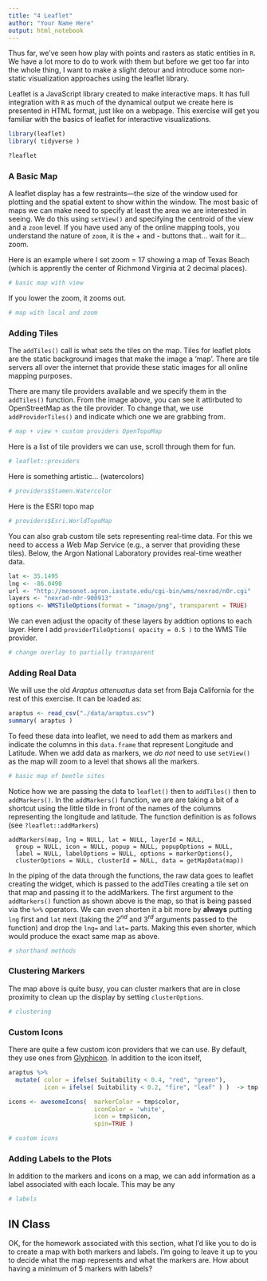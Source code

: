 ```yaml
---
title: "4 Leaflet"
author: "Your Name Here"
output: html_notebook
---
```


Thus far, we've seen how play with points and rasters as static entities in `R`.  We have a lot more to do to work with them but before we get too far into the whole thing, I want to make a slight detour and introduce some non-static visualization approaches using the leaflet library.  

Leaflet is a JavaScript library created to make interactive maps.  It has full integration with `R` as much of the dynamical output we create here is presented in HTML format, just like on a webpage.  This exercise will get you familiar with the basics of leaflet for interactive visualizations.


```r
library(leaflet)
library( tidyverse )

?leaflet
```


### A Basic Map

A leaflet display has a few restraints—the size of the window used for plotting and the spatial extent to show within the window.  The most basic of maps we can make need to specify at least the area we are interested in seeing.  We do this using `setView()` and specifying the centroid of the view and a `zoom` level.  If you have used any of the online mapping tools, you understand the nature of `zoom`, it is the + and - buttons that... wait for it... zoom.

Here is an example where I set zoom = 17 showing a map of Texas Beach (which is apprently the center of Richmond Virginia at 2 decimal places).

```r
# basic map with view

```

If you lower the zoom, it zooms out.

```r
# map with local and zoom

```

### Adding Tiles

The `addTiles()` call is what sets the tiles on the map.  Tiles for leaflet plots are the static background images that make the image a 'map'.  There are tile servers all over the internet that provide these static images for all online mapping purposes.

There are many tile providers available and we specify them in the `addTiles()` function.  From the image above, you can see it attirbuted to OpenStreetMap as the tile provider.  To change that, we use `addProviderTiles()` and indicate which one we are grabbing from.

```r
# map + view + custom providers OpenTopoMap
```


Here is a list of tile providers we can use, scroll through them for fun.

```r
# leaflet::providers

```

Here is something artistic... (watercolors)

```r
# providers$Stamen.Watercolor
```

Here is the ESRI topo map

```r
# providers$Esri.WorldTopoMap
```

You can also grab custom tile sets representing real-time data.  For this we need to access a *W*eb *M*ap *S*ervice (e.g., a server that providing these tiles).  Below, the Argon National Laboratory provides real-time weather data.

```r
lat <- 35.1495
lng <- -86.0490
url <- "http://mesonet.agron.iastate.edu/cgi-bin/wms/nexrad/n0r.cgi"
layers <- "nexrad-n0r-900913"
options <- WMSTileOptions(format = "image/png", transparent = TRUE)


```

We can even adjust the opacity of these layers by addtion options to each layer.  Here I add `providerTileOptions( opacity = 0.5 )` to the WMS Tile provider.

```r
# change overlay to partially transparent

```


### Adding Real Data

We will use the old *Araptus attenuatus* data set from Baja California for the rest of this exercise.  It can be loaded as:  

```r
araptus <- read_csv("./data/araptus.csv") 
summary( araptus )
```

To feed these data into leaflet, we need to add them as markers and indicate the columns in this `data.frame` that represent Longitude and Latitude.  When we add data as markers, we *do not* need to use `setView()` as the map will zoom to a level that shows all the markers.

```r
# basic map of beetle sites

```

Notice how we are passing the data to `leaflet()` then to `addTiles()` then to `addMarkers()`.  In the `addMarkers()` function, we are are taking a bit of a shortcut using the little tilde in front of the names of the columns representing the longitude and latitude.  The function definition is as follows (see `?leaflet::addMarkers`)

```
addMarkers(map, lng = NULL, lat = NULL, layerId = NULL,
  group = NULL, icon = NULL, popup = NULL, popupOptions = NULL,
  label = NULL, labelOptions = NULL, options = markerOptions(),
  clusterOptions = NULL, clusterId = NULL, data = getMapData(map))
```

In the piping of the data through the functions, the raw data goes to leaflet creating the widget, which is passed to the addTiles creating a tile set on that map and passing it to the addMarkers. The first argument to the `addMarkers()` function as shown above is the map, so that is being passed via the `%>%` operators.  We can even shorten it a bit more by **always** putting `lng` first and `lat` next (taking the $2^{nd}$ and $3^{rd}$ arguments passed to the function) and drop the `lng=` and `lat=` parts.  Making this even shorter, which would produce the exact same map as above.

```r
# shorthand methods
```

### Clustering Markers

The map above is quite busy, you can cluster markers that are in close proximity to clean up the display by setting `clusterOptions`.

```r
# clustering
```


### Custom Icons

There are quite a few custom icon providers that we can use.  By default, they use ones from [Glyphicon](https://getbootstrap.com/docs/3.3/components/#glyphicons).  In addition to the icon itself, 

```r

araptus %>%
  mutate( color = ifelse( Suitability < 0.4, "red", "green"),
          icon = ifelse( Suitability < 0.2, "fire", "leaf" ) )  -> tmp

icons <- awesomeIcons(  markerColor = tmp$color,
                        iconColor = 'white',
                        icon = tmp$icon, 
                        spin=TRUE )  

# custom icons
```



### Adding Labels to the Plots

In addition to the markers and icons on a map, we can add information as a label associated with each locale.  This may be any 

```r
# labels
```


## IN Class

OK, for the homework associated with this section, what I'd like you to do is to create a map with both markers and labels.  I'm going to leave it up to you to decide what the map represents and what the markers are.  How about having a minimum of 5 markers with labels?  






















